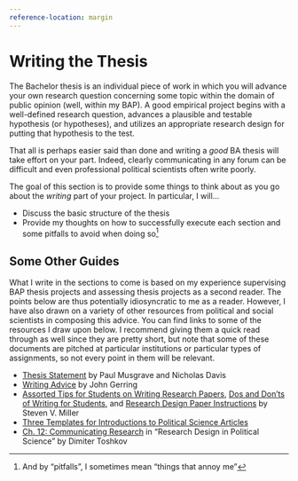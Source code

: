 ```yaml
---
reference-location: margin
---
```


# Writing the Thesis

The Bachelor thesis is an individual piece of work in which you will advance your own research question concerning some topic within the domain of public opinion (well, within my BAP). A good empirical project begins with a well-defined research question, advances a plausible and testable hypothesis (or hypotheses), and utilizes an appropriate research design for putting that hypothesis to the test.

That all is perhaps easier said than done and writing a *good* BA thesis will take effort on your part. Indeed, clearly communicating in any forum can be difficult and even professional political scientists often write poorly.

The goal of this section is to provide some things to think about as you go about the *writing* part of your project. In particular, I will...

-   Discuss the basic structure of the thesis
-   Provide my thoughts on how to successfully execute each section and some pitfalls to avoid when doing so[^1]

[^1]: And by "pitfalls", I sometimes mean "things that annoy me"

## Some Other Guides

What I write in the sections to come is based on my experience supervising BAP thesis projects and assessing thesis projects as a second reader. The points below are thus potentially idiosyncratic to me as a reader. However, I have also drawn on a variety of other resources from political and social scientists in composing this advice. You can find links to some of the resources I draw upon below. I recommend giving them a quick read through as well since they are pretty short, but note that some of these documents are pitched at particular institutions or particular types of assignments, so not every point in them will be relevant.

-   [Thesis Statement](https://thesisstatement.substack.com/){target="_blank"} by Paul Musgrave and Nicholas Davis
-   [Writing Advice](http://www.bu.edu/polisci/files/people/faculty/gerring/documents/WritingAdvice.pdf){target="_blank"} by John Gerring
-   [Assorted Tips for Students on Writing Research Papers](http://svmiller.com/blog/2015/12/assorted-tips-students-research-papers/){target="_blank"}, [Dos and Don'ts of Writing for Students](http://svmiller.com/blog/2015/06/dos-and-donts-of-writing-for-students/){target="_blank"}, and [Research Design Paper Instructions](https://www.dropbox.com/s/qhv4d4pjsk2rxgt/posc3410-research-design-paper-instructions.pdf?dl=0){target="_blank"} by Steven V. Miller
-   [Three Templates for Introductions to Political Science Articles](https://anthlittle.github.io/files/little_intros.pdf){target="_blank"}
-   [Ch. 12: Communicating Research](https://catalogue.leidenuniv.nl/permalink/f/1cnfioc/TN_cdi_askewsholts_vlebooks_9781137342843){target="_blank"} in "Research Design in Political Science" by Dimiter Toshkov
